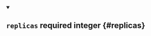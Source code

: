 
<details className="config-field" data-expandable="false" open>
<summary>

## `replicas` <span class="config-field-required" data-required="false">required</span> <span class="config-field-type">integer</span> <span class="config-field-default"></span> <span class="config-field-enum"></span> {#replicas}



</summary>



</details>
